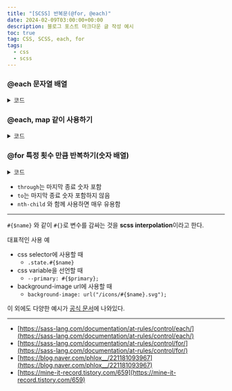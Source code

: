 ```yaml
---
title: "[SCSS] 반복문(@for, @each)"
date: 2024-02-09T03:00:00+00:00
description: 블로그 포스트 마크다운 글 작성 예시
toc: true
tag: CSS, SCSS, each, for
tags:
  - css
  - scss
---
```


### @each 문자열 배열

<details>
<summary>코드</summary>

```html title="html" showLineNumbers
<ul>
  <li>
    <div class="image image-10" data-image-id="10"></div>
  </li>
  <li>
    <div class="image" data-image-id="34"></div>
  </li>
  <li>
    <div class="image" data-image-id="40"></div>
  </li>
  <li>
    <div class="image" data-image-id="56"></div>
  </li>
</ul>
```

```scss title="scss" showLineNumbers
$image_ids: 10, 34, 40, 56;

.image {
  width: 200px;
  height: 200px;
  overflow: hidden;
  border-radius: 8px;
  background-repeat: no-repeat;
  background-size: cover;
  background-position: center center;
  
  @each $id in $image_ids {
    &[data-image-id="#{$id}"] {
      background-image: url('https://picsum.photos/id/#{$id}/200/200');
    }
  }

  // 클래스 방식
  @each $id in $image_ids {
    &.image-#{$id} {
      background-image: url('https://picsum.photos/id/#{$id}/200/200');
    }
  }
}
```
</details>

<CodePen codePenId="NWJLJed" />

### **@each, map 같이 사용하기**

<details>
<summary>코드</summary>

```html title="html" showLineNumbers
<ul>
  <li class="state">default</li>
  <li class="state succeed">succeed</li>
  <li class="state error">error</li>
  <li class="state warning">warning</li>
  <li class="state disabled">disabled</li>
</ul>
```

```scss title="scss" showLineNumbers
$state_colors: (
  // 'default': #0066cc,
  'succeed': #22aa3d,
  'error': #f52516,
  'warning': #fab520,
  'disabled': #acafb5,
);

ul {
  display: flex;
  align-items: center;
  gap: 4px;
}

.state {
  padding: 5px 10px;
  border-radius: 4px;
  list-style-type: none;
  background-color: #0066cc;
  
  @each $name, $color in $state_colors {
    &.#{$name} {
      background-color: $color;
    }
  }
}
```
</details>

<CodePen codePenId="NWJRwVW" />

### **@for 특정 횟수 만큼 반복하기(숫자 배열)**

<details>
<summary>코드</summary>

```html title="html" showLineNumbers
<ul>
  <li class="light">
    <div class="color"></div>
    <span>opacity: 1.0</span>
  </li>
  <li class="light">
    <div class="color"></div>
    <span>opacity: 0.8</span>
  </li>
  <li class="light">
    <div class="color"></div>
    <span>opacity: 0.6</span>
  </li>
  <li class="light">
    <div class="color"></div>
    <span>opacity: 0.4</span>
  </li>
</ul>

<ul>
  <li class="dark">
    <div class="color"></div>
    <span>opacity: 1.0</span>
  </li>
  <li class="dark">
    <div class="color"></div>
    <span>opacity: 0.8</span>
  </li>
  <li class="dark">
    <div class="color"></div>
    <span>opacity: 0.6</span>
  </li>
  <li class="dark">
    <div class="color"></div>
    <span>opacity: 0.4</span>
  </li>
</ul>
```

```scss title="scss" showLineNumbers
.color {
  width: 200px;
  height: 200px;
  overflow: hidden;
  border-radius: 8px;
  margin-bottom: 4px;
}

.light {
  .color {
    background-color: #1E4994;
  }
  
  @for $i from 1 through 4 {
    &:nth-child(#{$i}) {
      .color {
        opacity: 1 - ($i - 1) * 0.2;
      }
    }
  }
}

.dark {
  .color {
    background-color: #292E3B;
  }
  
  @for $i from 1 to 5 {
    &:nth-child(#{$i}) {
      .color {
        opacity: 1 - ($i - 1) * 0.2;
      }
    }
  }
}
```
</details>

<CodePen codePenId="KKExYgo" />

- `through`는 마지막 종료 숫자 포함
- `to`는 마지막 종료 숫자 포함하지 않음
- `nth-child` 와 함께 사용하면 매우 유용함

---

`#{$name}` 와 같이 `#{}`로 변수를 감싸는 것을 **scss interpolation**이라고 한다.

대표적인 사용 예

- css selector에 사용할 때
  - `.state.#{$name}`
- css variable을 선언할 때
  - `--primary: #{$primary};`
- background-image url에 사용할 때
  - `background-image: url("/icons/#{$name}.svg");`

이 외에도 다양한 예시가 [공식 문서](https://sass-lang.com/documentation/interpolation/)에 나와있다.

---

- [https://sass-lang.com/documentation/at-rules/control/each/](https://sass-lang.com/documentation/at-rules/control/each/)
- [https://sass-lang.com/documentation/at-rules/control/for/](https://sass-lang.com/documentation/at-rules/control/for/)
- [https://blog.naver.com/phlox__/221181093967](https://blog.naver.com/phlox__/221181093967)
- [https://mine-it-record.tistory.com/659](https://mine-it-record.tistory.com/659)